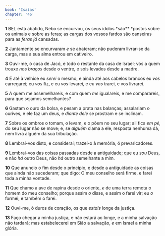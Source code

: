 ```yaml
---
book: 'Isaías'
chapter: '46'
---
```


**1** BEL está abatido, Nebo se encurvou, os seus ídolos *são\*\* *postos sobre os animais e sobre as feras; as cargas dos vossos fardos são canseiras para as _feras_ _já_ cansadas.

**2** Juntamente se encurvaram _e_ se abateram; não puderam livrar-se da carga, mas a sua alma entrou em cativeiro.

**3** Ouvi-me, ó casa de Jacó, e todo o restante da casa de Israel; vós a quem trouxe _nos braços_ desde o ventre, e sois levados desde a madre.

**4** E até à velhice eu _serei_ o mesmo, e ainda até aos cabelos brancos eu _vos_ carregarei; eu _vos_ fiz, e eu _vos_ levarei, e eu _vos_ trarei, e vos livrarei.

**5** A quem me assemelhareis, e com quem _me_ igualareis, e me comparareis, para que sejamos semelhantes?

**6** Gastam o ouro da bolsa, e pesam a prata nas balanças; assalariam o ourives, e ele faz um deus, e _diante dele_ se prostram e se inclinam.

**7** Sobre os ombros o tomam, o levam, e o põem no seu lugar; ali fica _em pé,_ do seu lugar não se move; e, se _alguém_ clama a ele, resposta nenhuma dá, nem livra alguém da sua tribulação.

**8** Lembrai-vos disto, e considerai; trazei-o à memória, ó prevaricadores.

**9** Lembrai-vos das coisas passadas desde a antiguidade; que eu _sou_ Deus, e não _há_ outro Deus, não _há_ outro semelhante a mim.

**10** Que anuncio o fim desde o princípio, e desde a antiguidade as coisas que ainda não sucederam; que digo: O meu conselho será firme, e farei toda a minha vontade.

**11** Que chamo a ave de rapina desde o oriente, _e_ de uma terra remota o homem do meu conselho; porque assim _o_ disse, e assim o farei vir; eu _o_ formei, e também o farei.

**12** Ouvi-me, ó duros de coração, os que _estais_ longe da justiça.

**13** Faço chegar a minha justiça, e não estará ao longe, e a minha salvação não tardará; mas estabelecerei em Sião a salvação, _e_ em Israel a minha glória.
